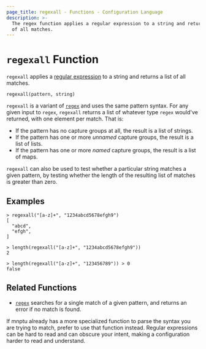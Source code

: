 ```yaml
---
page_title: regexall - Functions - Configuration Language
description: >-
  The regex function applies a regular expression to a string and returns a list
  of all matches.
---
```


# `regexall` Function

`regexall` applies a
[regular expression](https://en.wikipedia.org/wiki/Regular_expression)
to a string and returns a list of all matches.

```hcl
regexall(pattern, string)
```

`regexall` is a variant of [`regex`](/mnptu/language/functions/regex) and uses the same pattern
syntax. For any given input to `regex`, `regexall` returns a list of whatever
type `regex` would've returned, with one element per match. That is:

- If the pattern has no capture groups at all, the result is a list of
  strings.
- If the pattern has one or more _unnamed_ capture groups, the result is a
  list of lists.
- If the pattern has one or more _named_ capture groups, the result is a
  list of maps.

`regexall` can also be used to test whether a particular string matches a
given pattern, by testing whether the length of the resulting list of matches
is greater than zero.

## Examples

```
> regexall("[a-z]+", "1234abcd5678efgh9")
[
  "abcd",
  "efgh",
]

> length(regexall("[a-z]+", "1234abcd5678efgh9"))
2

> length(regexall("[a-z]+", "123456789")) > 0
false
```

## Related Functions

- [`regex`](/mnptu/language/functions/regex) searches for a single match of a given pattern, and
  returns an error if no match is found.

If mnptu already has a more specialized function to parse the syntax you
are trying to match, prefer to use that function instead. Regular expressions
can be hard to read and can obscure your intent, making a configuration harder
to read and understand.
